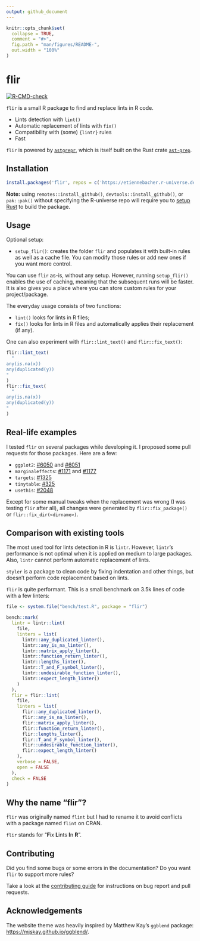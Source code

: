 ```yaml
---
output: github_document
---
```


<!-- README.md is generated from README.Rmd. Please edit that file -->

```r
knitr::opts_chunk$set(
  collapse = TRUE,
  comment = "#>",
  fig.path = "man/figures/README-",
  out.width = "100%"
)
```

# flir

<!-- badges: start -->
[![R-CMD-check](https://github.com/etiennebacher/flir/actions/workflows/R-CMD-check.yaml/badge.svg)](https://github.com/etiennebacher/flir/actions/workflows/R-CMD-check.yaml)
<!-- badges: end -->


`flir` is a small R package to find and replace lints in R code.

* Lints detection with `lint()`
* Automatic replacement of lints with `fix()`
* Compatibility with (some) `{lintr}` rules
* Fast

`flir` is powered by [`astgrepr`](https://github.com/etiennebacher/astgrepr/),
which is itself built on the Rust crate [`ast-grep`](https://ast-grep.github.io/).

## Installation

``` r
install.packages('flir', repos = c('https://etiennebacher.r-universe.dev', 'https://cloud.r-project.org'))
```

**Note:** using `remotes::install_github()`, `devtools::install_github()`,
or `pak::pak()` without specifying the R-universe repo will require you to 
[setup Rust](https://www.rust-lang.org/tools/install) to build the package.

## Usage

Optional setup:

* `setup_flir()`: creates the folder `flir` and populates it with built-in rules
  as well as a cache file. You can modify those rules or add new ones if you
  want more control.
  
You can use `flir` as-is, without any setup. However, running `setup_flir()`
enables the use of caching, meaning that the subsequent runs will be faster. It
is also gives you a place where you can store custom rules for your 
project/package.
  
The everyday usage consists of two functions:

* `lint()` looks for lints in R files;
* `fix()` looks for lints in R files and automatically applies their replacement 
  (if any).
  
One can also experiment with `flir::lint_text()` and `flir::fix_text()`:

```r
flir::lint_text(
  "
any(is.na(x))
any(duplicated(y))
"
)
flir::fix_text(
  "
any(is.na(x))
any(duplicated(y))
"
)
```

## Real-life examples

I tested `flir` on several packages while developing it. I proposed some pull
requests for those packages. Here are a few:

* `ggplot2`: [#6050](https://github.com/tidyverse/ggplot2/pull/6050/files) and [#6051](https://github.com/tidyverse/ggplot2/pull/6051/files)
* `marginaleffects`: [#1171](https://github.com/vincentarelbundock/marginaleffects/pull/1171/files) and [#1177](https://github.com/vincentarelbundock/marginaleffects/pull/1177/files)
* `targets`: [#1325](https://github.com/ropensci/targets/pull/1325/files)
* `tinytable`: [#325](https://github.com/vincentarelbundock/tinytable/pull/325/files)
* `usethis`: [#2048](https://github.com/r-lib/usethis/pull/2048/files)

Except for some manual tweaks when the replacement was wrong (I was testing 
`flir` after all), all changes were generated by `flir::fix_package()` or 
`flir::fix_dir(<dirname>)`.


## Comparison with existing tools

The most used tool for lints detection in R is `lintr`. However, `lintr`'s 
performance is not optimal when it is applied on medium to large packages. Also,
`lintr` cannot perform automatic replacement of lints. 

`styler` is a package to clean code by fixing indentation and other things, but 
doesn't perform code replacement based on lints. 

`flir` is quite performant. This is a small benchmark on 3.5k lines of code with
a few linters:

```r
file <- system.file("bench/test.R", package = "flir")

bench::mark(
  lintr = lintr::lint(
    file,
    linters = list(
      lintr::any_duplicated_linter(),
      lintr::any_is_na_linter(),
      lintr::matrix_apply_linter(),
      lintr::function_return_linter(),
      lintr::lengths_linter(),
      lintr::T_and_F_symbol_linter(),
      lintr::undesirable_function_linter(),
      lintr::expect_length_linter()
    )
  ),
  flir = flir::lint(
    file,
    linters = list(
      flir::any_duplicated_linter(),
      flir::any_is_na_linter(),
      flir::matrix_apply_linter(),
      flir::function_return_linter(),
      flir::lengths_linter(),
      flir::T_and_F_symbol_linter(),
      flir::undesirable_function_linter(),
      flir::expect_length_linter()
    ),
    verbose = FALSE,
    open = FALSE
  ),
  check = FALSE
)
```

## Why the name "flir"?

`flir` was originally named `flint` but I had to rename it to avoid conflicts with 
a package named `flint` on CRAN.

`flir` stands for "**F**ix **L**ints **I**n **R**".

## Contributing

Did you find some bugs or some errors in the documentation? Do you want
`flir` to support more rules?

Take a look at the [contributing
guide](https://flir.etiennebacher.com/CONTRIBUTING.html) for
instructions on bug report and pull requests.

## Acknowledgements

The website theme was heavily inspired by Matthew Kay’s `ggblend`
package: <https://mjskay.github.io/ggblend/>.
